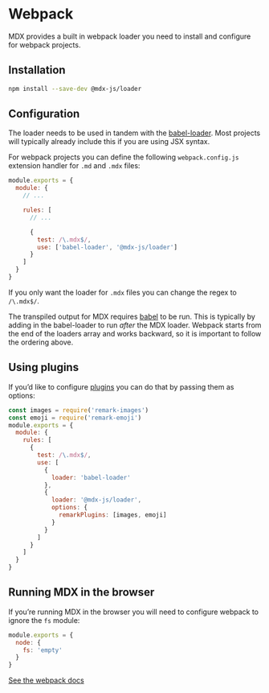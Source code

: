 
# Webpack

MDX provides a built in webpack loader you need to install and configure
for webpack projects.

## Installation

```sh
npm install --save-dev @mdx-js/loader
```

## Configuration

The loader needs to be used in tandem with the [babel-loader][]. Most projects will typically
already include this if you are using JSX syntax.

For webpack projects you can define the following `webpack.config.js` extension
handler for `.md` and `.mdx` files:

```js
module.exports = {
  module: {
    // ...

    rules: [
      // ...

      {
        test: /\.mdx$/,
        use: ['babel-loader', '@mdx-js/loader']
      }
    ]
  }
}
```

If you only want the loader for `.mdx` files you can change the regex to `/\.mdx$/`.

The transpiled output for MDX requires [babel][] to be run. This is typically
by adding in the babel-loader to run _after_ the MDX loader. Webpack starts
from the end of the loaders array and works backward, so it is important to
follow the ordering above.

## Using plugins

If you’d like to configure [plugins](/advanced/plugins) you can do that by
passing them as options:

```js
const images = require('remark-images')
const emoji = require('remark-emoji')
module.exports = {
  module: {
    rules: [
      {
        test: /\.mdx$/,
        use: [
          {
            loader: 'babel-loader'
          },
          {
            loader: '@mdx-js/loader',
            options: {
              remarkPlugins: [images, emoji]
            }
          }
        ]
      }
    ]
  }
}
```

## Running MDX in the browser

If you’re running MDX in the browser you will need to configure webpack to ignore
the `fs` module:

```js
module.exports = {
  node: {
    fs: 'empty'
  }
}
```

[See the webpack docs](https://webpack.js.org/configuration/node/#other-node-core-libraries)

<BabelConfig />

[babel-loader]: https://webpack.js.org/loaders/babel-loader/
[babel]: https://babeljs.io
